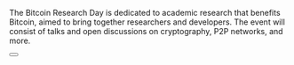 
The Bitcoin Research Day is dedicated to academic research that benefits Bitcoin, aimed to bring together researchers and developers. The event will consist of talks and open discussions on cryptography, P2P networks, and more.

<Button text="Sign Up" href="/#" />